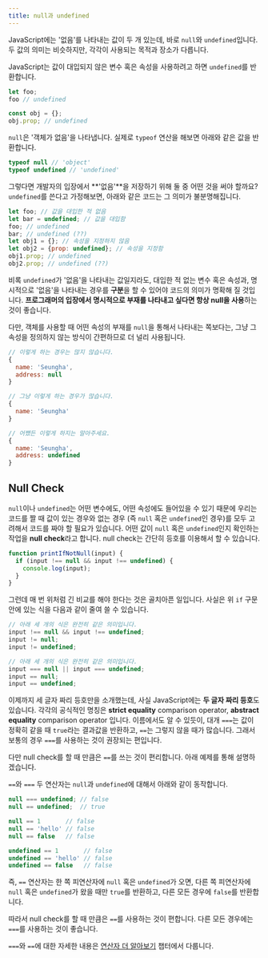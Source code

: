 ```yaml
---
title: null과 undefined
---
```


JavaScript에는 '없음'를 나타내는 값이 두 개 있는데, 바로 `null`와 `undefined`입니다. 두 값의 의미는 비슷하지만, 각각이 사용되는 목적과 장소가 다릅니다.

JavaScript는 값이 대입되지 않은 변수 혹은 속성을 사용하려고 하면 `undefined`를 반환합니다.

```js
let foo;
foo // undefined

const obj = {};
obj.prop; // undefined
```

`null`은 '객체가 없음'을 나타냅니다. 실제로 `typeof` 연산을 해보면 아래와 같은 값을 반환합니다.

```js
typeof null // 'object'
typeof undefined // 'undefined'
```

그렇다면 개발자의 입장에서 **'없음'**을 저장하기 위해 둘 중 어떤 것을 써야 할까요? `undefined`를 쓴다고 가정해보면, 아래와 같은 코드는 그 의미가 불분명해집니다.

```js
let foo; // 값을 대입한 적 없음
let bar = undefined; // 값을 대입함
foo; // undefined
bar; // undefined (??)
let obj1 = {}; // 속성을 지정하지 않음
let obj2 = {prop: undefined}; // 속성을 지정함
obj1.prop; // undefined
obj2.prop; // undefined (??)
```

비록 `undefined`가 '없음'을 나타내는 값일지라도, 대입한 적 없는 변수 혹은 속성과, 명시적으로 '없음'을 나타내는 경우를 **구분**을 할 수 있어야 코드의 의미가 명확해 질 것입니다. **프로그래머의 입장에서 명시적으로 부재를 나타내고 싶다면 항상 null을 사용**하는 것이 좋습니다.

다만, 객체를 사용할 때 어떤 속성의 부재를 `null`을 통해서 나타내는 쪽보다는, 그냥 그 속성을 정의하지 않는 방식이 간편하므로 더 널리 사용됩니다.

```js
// 이렇게 하는 경우는 많지 않습니다.
{
  name: 'Seungha',
  address: null
}

// 그냥 이렇게 하는 경우가 많습니다.
{
  name: 'Seungha'
}

// 어쨌든 이렇게 하지는 말아주세요.
{
  name: 'Seungha',
  address: undefined
}
```

## Null Check

`null`이나 `undefined`는 어떤 변수에도, 어떤 속성에도 들어있을 수 있기 때문에 우리는 코드를 짤 때 값이 있는 경우와 없는 경우 (즉 `null` 혹은 `undefined`인 경우)를 모두 고려해서 코드를 짜야 할 필요가 있습니다. 어떤 값이 `null` 혹은 `undefined`인지 확인하는 작업을 **null check**라고 합니다. null check는 간단히 등호를 이용해서 할 수 있습니다.

```js
function printIfNotNull(input) {
  if (input !== null && input !== undefined) {
    console.log(input);
  }
}
```

그런데 매 번 위처럼 긴 비교를 해야 한다는 것은 골치아픈 일입니다. 사실은 위 `if` 구문 안에 있는 식을 다음과 같이 줄여 쓸 수 있습니다.

```js
// 아래 세 개의 식은 완전히 같은 의미입니다.
input !== null && input !== undefined;
input != null;
input != undefined;

// 아래 세 개의 식은 완전히 같은 의미입니다.
input === null || input === undefined;
input == null;
input == undefined;
```

이제까지 세 글자 짜리 등호만을 소개했는데, 사실 JavaScript에는 **두 글자 짜리 등호**도 있습니다. 각각의 공식적인 명칭은 **strict equality** comparison operator, **abstract equality** comparison operator 입니다. 이름에서도 알 수 있듯이, 대개 `===`는 값이 정확히 같을 때 `true`라는 결과값을 반환하고, `==`는 그렇지 않을 때가 많습니다. 그래서 보통의 경우 `===`를 사용하는 것이 권장되는 편입니다.

다만 null check를 할 때 만큼은 `==`를 쓰는 것이 편리합니다. 아래 예제를 통해 설명하겠습니다.

`==`와 `===` 두 연산자는 `null`과 `undefined`에 대해서 아래와 같이 동작합니다.

```js
null === undefined; // false
null == undefined;  // true

null == 1       // false
null == 'hello' // false
null == false   // false

undefined == 1       // false
undefined == 'hello' // false
undefined == false   // false
```

즉, `==` 연산자는 한 쪽 피연산자에 `null` 혹은 `undefined`가 오면, 다른 쪽 피연산자에 `null` 혹은 `undefined`가 왔을 때만 `true`를 반환하고, 다른 모든 경우에 `false`를 반환합니다.

따라서 null check를 할 때 만큼은 `==`를 사용하는 것이 편합니다. 다른 모든 경우에는 `===`를 사용하는 것이 좋습니다.

`===`와 `==`에 대한 자세한 내용은 [연산자 더 알아보기](./245-operator-in-depth.md) 챕터에서 다룹니다.
